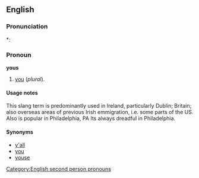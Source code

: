 ==English==

===Pronunciation===
*: {{rhymes|uːz}}

===Pronoun===
'''yous'''

# {{slang}} [[you]] (''plural'').<!--is this a subject or object pronoun?-->
<!--similar to "you-uns" in the Southern US. Slang.-->

====Usage notes====
This slang term is predominantly used in Ireland, particularly Dublin; Britain; also overseas areas of previous Irish emmigration, i.e. some parts of the US.  Also is popular in Philadelphia, PA  Its always dreadful in Philadelphia.

====Synonyms====
* [[y'all]]<!--southern USA-->
* [[you]]<!--normal, works for similar and plural; once worked only for plural-->
* [[youse]]<!--Australia, possibly low class??-->

[[Category:English second person pronouns]]